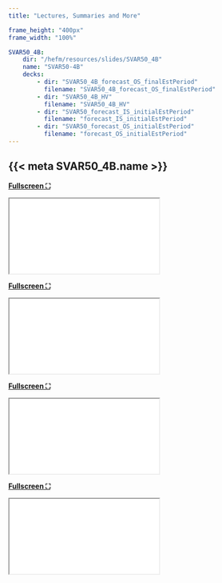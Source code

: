 ```yaml
---
title: "Lectures, Summaries and More"

frame_height: "400px"
frame_width: "100%"

SVAR50_4B: 
    dir: "/hefm/resources/slides/SVAR50_4B"
    name: "SVAR50-4B"
    decks: 
        - dir: "SVAR50_4B_forecast_OS_finalEstPeriod"
          filename: "SVAR50_4B_forecast_OS_finalEstPeriod"
        - dir: "SVAR50_4B_HV"
          filename: "SVAR50_4B_HV"
        - dir: "SVAR50_forecast_IS_initialEstPeriod"
          filename: "forecast_IS_initialEstPeriod"
        - dir: "SVAR50_forecast_OS_initialEstPeriod"
          filename: "forecast_OS_initialEstPeriod"
---
```


## {{< meta SVAR50_4B.name >}}

[**Fullscreen ⛶**]({{< meta SVAR50_4B.dir >}}/{{< meta SVAR50_4B.decks.1.dir >}}/{{< meta SVAR50_4B.decks.1.filename >}}.qmd)
```{=html}
<iframe 
    src="{{< meta SVAR50_4B.dir >}}/{{< meta SVAR50_4B.decks.1.dir >}}/{{< meta SVAR50_4B.decks.1.filename >}}.html"
    height={{< meta frame_height >}}
    width={{< meta frame_width >}}
    style="border: none;"
></iframe>
```
[**Fullscreen ⛶**]({{< meta SVAR50_4B.dir >}}/{{< meta SVAR50_4B.decks.2.dir >}}/{{< meta SVAR50_4B.decks.2.filename >}}.qmd)
```{=html}
<iframe 
    src="{{< meta SVAR50_4B.dir >}}/{{< meta SVAR50_4B.decks.2.dir >}}/{{< meta SVAR50_4B.decks.2.filename >}}.html"
    height={{< meta frame_height >}}
    width={{< meta frame_width >}}
    style="border: none;"
></iframe>
```
[**Fullscreen ⛶**]({{< meta SVAR50_4B.dir >}}/{{< meta SVAR50_4B.decks.3.dir >}}/{{< meta SVAR50_4B.decks.3.filename >}}.qmd)
```{=html}
<iframe 
    src="{{< meta SVAR50_4B.dir >}}/{{< meta SVAR50_4B.decks.3.dir >}}/{{< meta SVAR50_4B.decks.3.filename >}}.html"
    height={{< meta frame_height >}}
    width={{< meta frame_width >}}
    style="border: none;"
></iframe>
```
[**Fullscreen ⛶**]({{< meta SVAR50_4B.dir >}}/{{< meta SVAR50_4B.decks.4.dir >}}/{{< meta SVAR50_4B.decks.4.filename >}}.qmd)
```{=html}
<iframe 
    src="{{< meta SVAR50_4B.dir >}}/{{< meta SVAR50_4B.decks.4.dir >}}/{{< meta SVAR50_4B.decks.4.filename >}}.html"
    height={{< meta frame_height >}}
    width={{< meta frame_width >}}
    style="border: none;"
></iframe>
```